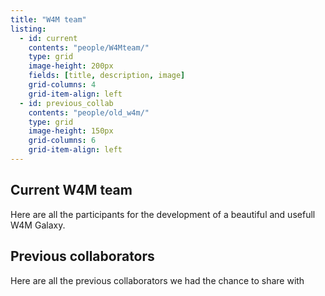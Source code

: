 ---
title: "W4M team"
listing:
  - id: current
    contents: "people/W4Mteam/"
    type: grid
    image-height: 200px
    fields: [title, description, image]
    grid-columns: 4
    grid-item-align: left
  - id: previous_collab
    contents: "people/old_w4m/"
    type: grid
    image-height: 150px
    grid-columns: 6
    grid-item-align: left
---


## Current W4M team 

Here are all the participants for the development of a beautiful and usefull W4M Galaxy.

:::{#current}
:::

## Previous collaborators

Here are all the previous collaborators we had the chance to share with

:::{#previous_collab}
:::